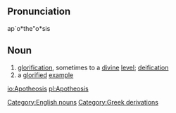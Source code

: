 ==Pronunciation==
ap`o*the"o*sis

==Noun==
# [[glorification]], sometimes to a [[divine]] [[level]]; [[deification]] <br>
# a [[glorify|glorified]] [[example]]

[[Category:English nouns]]

[[Category:Greek derivations]]

[[io:Apotheosis]]
[[pl:Apotheosis]]